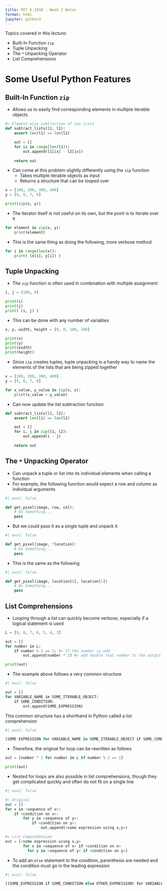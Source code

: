 ```yaml
---
title: MIT 6.1010 - Week 3 Notes
format: html
jupyter: python3
---
```


Topics covered in this lecture:

- Built-In Function `zip`
- Tuple Unpacking
- The `*` Unpacking Operator
- List Comprehensions

# Some Useful Python Features

## Built-In Function `zip`

- Allows us to easily find corresponding elements in multiple iterable objects

```python
#> Element-wise subtraction of two lists
def subtract_lists(l1, l2):
    assert len(l1) == len(l2)

    out = []
    for ix in range(len(l1)):
        out.append(l1[ix] - l2[ix])
    
    return out
```

- Can come at this problem slightly differently using the `zip` function
  - Takes multiple iterable objects as input
  - Returns a structure that can be looped over

```python
x = [100, 200, 300, 400]
y = [9, 8, 7, 6]

print(zip(x, y))
```

- The iterator itself is not useful on its own, but the point is to iterate over it

```python
for element in zip(x, y):
    print(element)
```

- This is the same thing as doing the following, more verbose method

```python
for i in range(len(x)):
    print( (x[i], y[i]) )
```

## Tuple Unpacking

- The `zip` function is often used in combination with multiple assignment

```python
i, j = (100, 9)

print(i)
print(j)
print( (i, j) )
```

- This can be done with any number of variables

```python
x, y, width, height = [0, 0, 100, 200]

print(x)
print(y)
print(width)
print(height)
```

- Since `zip` creates tuples, tuple unpacking is a handy way to name the elements of the lists that are being zipped together

```python
x = [100, 200, 300, 400]
y = [9, 8, 7, 6]

for x_value, y_value in zip(x, y):
    print(x_value + y_value)
```

- Can now update the list subtraction function

```python
def subtract_lists(l1, l2):
    assert len(l1) == len(l2)

    out = []
    for i, j in zip(l1, l2):
        out.append(i - j)
    
    return out
```

## The `*` Unpacking Operator

- Can unpack a tuple or list into its individual elements when calling a function
- For example, the following function would expect a row and column as individual arguments

```python
#| eval: false

def get_pixel(image, row, col):
    # Do Something...
    pass
```

- But we could pass it as a single tuple and unpack it

```python
#| eval: false

def get_pixel(image, *location):
    # Do Something...
    pass
```

- This is the same as the following

```python
#| eval: false

def get_pixel(image, location[0], location[1])
    # Do Something...
    pass
```

## List Comprehensions

- Looping through a list can quickly become verbose, especially if a logical statement is used

```python
L = [9, 8, 7, 6, 5, 4, 3]

out = []
for number in L:
    if number % 2 == 1: #> If the number is odd
        out.append(number * 2) #> add double that number to the output

print(out)
```

- The example above follows a very common structure

```python
#| eval: false

out = []
for VARIABLE_NAME in SOME_ITERABLE_OBJECT:
    if SOME_CONDITION:
        out.append(SOME_EXPRESSION)
```

This common structure has a shorthand in Python called a list comprehension

```python
#| eval: false

[SOME EXPRESSION for VARIABLE_NAME in SOME_ITERABLE_OBJECT if SOME_CONDITION]
```

- Therefore, the original for loop can be rewritten as follows

```python
out = [number * 2 for number in L if number % 2 == 1]

print(out)
```

- Nested for loops are also possible in list comprehensions, though they get complicated quickly and often do not fit on a single line

```python
#| eval: false

#> Original
out = []
for x in <sequence of x>:
    if <condition on x>:
        for y in <sequence of y>:
            if <condition on y>:
                out.append(<some expression using x,y>)

#> List Comprehension
out = [<some expression using x,y> 
        for x in <sequence of x> if <condition on x>
          for y in <sequence of y> if <condition on y>]
```

- To add an `else` statement to the condition, parenthesis are needed and the condition must go in the leading expression

```python
#| eval: false

[(SOME_EXPRESSION if SOME_CONDITION else OTHER_EXPRESSION) for VARIABLE_NAME in SOME_ITERABLE_OBJECT]
```